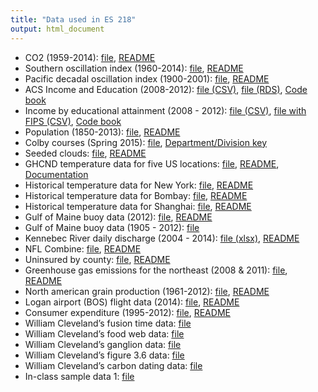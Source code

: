 ```yaml
---
title: "Data used in ES 218"
output: html_document
---
```


* CO2 (1959-2014): [file](./Data/CO2.csv), [README](./Data/CO2_readme.txt)
* Southern oscillation index (1960-2014): [file](./Data/Southern_oscillation.csv), [README](./Data/Southern_oscillation_readme.txt)
* Pacific decadal oscillation index (1900-2001): [file](./Data/PDO.dat), [README](./Data/PDO_readme.txt)
* ACS Income and Education (2008-2012): [file (CSV)](./Data/ACS.csv), [file (RDS)](./Data/ACS.rds), [Code book](./Data/ACS_CodeBook.csv)
* Income by educational attainment (2008 - 2012): [file (CSV)](./Data/Income_education.csv), [file with FIPS (CSV)](./Data/Income_education_with_FIPS.csv), [Code book](./Data/Income_education_codebook.csv)
* Population (1850-2013): [file](./Data/Population.csv), [README](Population_readme.txt)
* Colby courses (Spring 2015): [file](./Data/colby_sp2015.csv), [Department/Division key](./Data/Divisions.csv)
* Seeded clouds: [file](./Data/Rainfall_cloud_seeding.csv), [README](./Data/Rainfall_cloud_seeding.txt)
* GHCND temperature data for five US locations: [file](./Data/GHCND.csv), [README](./Data/GHCND_readme.txt), [Documentation](./Data/GHCND_documentation.pdf)
* Historical temperature data for New York: [file](./Data/NewYork.csv), [README](./Data/NewYork_readme.txt)
* Historical temperature data for Bombay: [file](./Data/Bombay.csv), [README](./Data/Bombay_readme.txt)
* Historical temperature data for Shanghai: [file](./Data/Shanghai.csv), [README](./Data/Shanghai_readme.txt)
* Gulf of Maine buoy data (2012): [file](./Data/buoy_44005_2012.dat), [README](./Data/buoy_44005_2012_README.txt)
* Gulf of Maine buoy data (1905 - 2012): [file](./Data/GoM_hist.csv)
* Kennebec River daily discharge (2004 - 2014): [file (xlsx)](./Data/Discharge_2004_2014.xlsx), [README](./Data/Discharge_2004_2014_readme.txt)
* NFL Combine: [file](./Data/NFLcombine.csv), [README](./Data/NFLcombine_readme.txt)
* Uninsured by county: [file](./Data/Uninsured.csv), [README](./Data/Uninsured_readme.txt)
* Greenhouse gas emissions for the northeast (2008 & 2011): [file](./Data/NEI_2008_2011.csv), [README](./Data/NEI_2008_2011_README.txt)
* North american grain production (1961-2012): [file](./Data/FAO_grains_NA.csv), [README](./Data/FAO_grains_NA_README.txt) 
* Logan airport (BOS) flight data (2014): [file](./Data/BOS_2014.csv), [README](./Data/BOS_2014_readme.txt)
* Consumer expenditure (1995-2012): [file](./Data/cex1.csv), [README](./Data/cex1_README.txt)
* William Cleveland's fusion time data: [file](./Data/fusion.csv)
* William Cleveland's food web data: [file](./Data/Food_web.csv)
* William Cleveland's ganglion data: [file](./Data/ganglion.csv)
* William Cleveland's figure 3.6 data: [file](./Data/Cleveland36.csv)
* William Cleveland's carbon dating data: [file](./Data/carbon_dating.csv)
* In-class sample data 1: [file](./Data/Sample1.csv)
